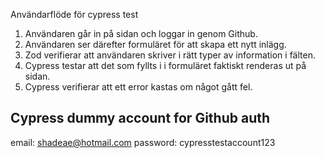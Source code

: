 Användarflöde för cypress test

1. Användaren går in på sidan och loggar in genom Github.
2. Användaren ser därefter formuläret för att skapa ett nytt inlägg.
3. Zod verifierar att användaren skriver i rätt typer av information i fälten.
4. Cypress testar att det som fyllts i i formuläret faktiskt renderas ut på sidan.
5. Cypress verifierar att ett error kastas om något gått fel. 



## Cypress dummy account for Github auth
email: shadeae@hotmail.com
password: cypresstestaccount123